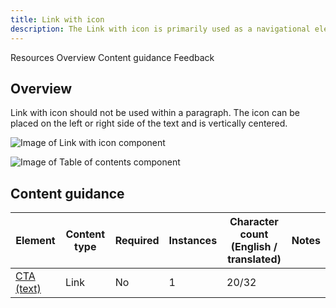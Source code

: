 ```yaml
---
title: Link with icon
description: The Link with icon is primarily used as a navigational element with an icon as an indicator to the destination or type of content being referenced. 
---
```



<ComponentDescription name="Link with icon" type="ui" />

<AnchorLinks>

<AnchorLink>Resources</AnchorLink>
<AnchorLink>Overview</AnchorLink>
<AnchorLink>Content guidance</AnchorLink>
<AnchorLink>Feedback</AnchorLink>
  
</AnchorLinks>

<ResourceLinks name="Link with icon" type="ui" />

## Overview

Link with icon should not be used within a paragraph. The icon can be placed on the left or right side of the text and is vertically centered. 

<Row>
<Column colMd={8} colLg={8}>

![Image of Link with icon component](../../images/component/link-with-icon/link-with-icon-default.jpg)

</Column>
</Row>

<Title>Use case</Title>

![Image of Table of contents component](../../images/component/link-with-icon/link-with-icon-use-case.jpg)

## Content guidance

| Element                                                                 | Content type  | Required | Instances | Character count <br/>(English / translated) | Notes                   |
| ----------------------------------------------------------------------- | ------------- | -------- | --------- | ------------------------------------------- | ------------------------|
| [CTA (text)](https://www.ibm.com/standards/carbon/components/cta#styles)      | Link     | No      | 1     |          20/32                                   |  |

<ComponentFooter name="Link with icon" type="ui" />

